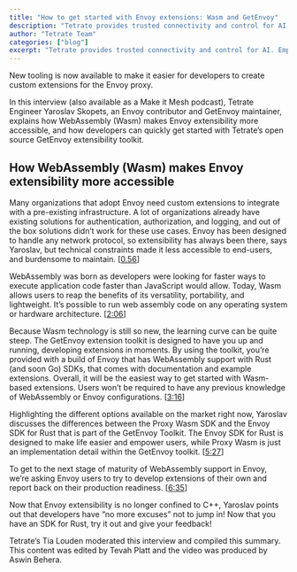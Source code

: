 ```yaml
---
title: "How to get started with Envoy extensions: Wasm and GetEnvoy"
description: "Tetrate provides trusted connectivity and control for AI. Empower developers while safeguarding the business. Built atop the proven Envoy proxy & Envoy AI Gateway."
author: "Tetrate Team"
categories: ["blog"]
excerpt: "Tetrate provides trusted connectivity and control for AI. Empower developers while safeguarding the business. Built atop the proven Envoy proxy & Envoy AI Gateway."
---
```


New tooling is now available to make it easier for developers to create custom extensions for the Envoy proxy.

In this interview (also available as a Make it Mesh podcast), Tetrate Engineer Yaroslav Skopets, an Envoy contributor and GetEnvoy maintainer, explains how WebAssembly (Wasm) makes Envoy extensibility more accessible, and how developers can quickly get started with Tetrate’s open source GetEnvoy extensibility toolkit. 

## [](#how-webassembly-wasm-makes-envoy-extensibility-more-accessible)How WebAssembly (Wasm) makes Envoy extensibility more accessible

Many organizations that adopt Envoy need custom extensions to integrate with a pre-existing infrastructure. A lot of organizations already have existing solutions for authentication, authorization, and logging, and out of the box solutions didn’t work for these use cases. Envoy has been designed to handle any network protocol, so extensibility has always been there, says Yaroslav, but technical constraints made it less accessible to end-users, and burdensome to maintain. \[[0.56](https://www.youtube.com/watch?v=g-v1WB8wbZg&list=PLm51GPKRAmTmQCxSeeE9oRl6RipAMG3fD)\]

WebAssembly was born as developers were looking for faster ways to execute application code faster than JavaScript would allow. Today, Wasm allows users to reap the benefits of its versatility, portability, and lightweight. It’s possible to run web assembly code on any operating system or hardware architecture. \[[2:06](https://www.youtube.com/watch?v=g-v1WB8wbZg&list=PLm51GPKRAmTmQCxSeeE9oRl6RipAMG3fD)\]

Because Wasm technology is still so new, the learning curve can be quite steep. The GetEnvoy extension toolkit is designed to have you up and running, developing extensions in moments. By using the toolkit, you’re provided with a build of Envoy that has WebAssembly support with Rust (and soon Go) SDKs, that comes with documentation and example extensions. Overall, it will be the easiest way to get started with Wasm-based extensions. Users won’t be required to have any previous knowledge of WebAssembly or Envoy configurations. \[[3:16](https://www.youtube.com/watch?v=g-v1WB8wbZg&list=PLm51GPKRAmTmQCxSeeE9oRl6RipAMG3fD)\]

Highlighting the different options available on the market right now, Yaroslav discusses the differences between the Proxy Wasm SDK and the Envoy SDK for Rust that is part of the GetEnvoy Toolkit. The Envoy SDK for Rust is designed to make life easier and empower users, while Proxy Wasm is just an implementation detail within the GetEnvoy toolkit. \[[5:27](https://www.youtube.com/watch?v=g-v1WB8wbZg&list=PLm51GPKRAmTmQCxSeeE9oRl6RipAMG3fD)\]

To get to the next stage of maturity of WebAssembly support in Envoy, we’re asking Envoy users to try to develop extensions of their own and report back on their production readiness. \[[6:35](https://www.youtube.com/watch?v=g-v1WB8wbZg&list=PLm51GPKRAmTmQCxSeeE9oRl6RipAMG3fD)\]

Now that Envoy extensibility is no longer confined to C++, Yaroslav points out that developers have “no more excuses” not to jump in! Now that you have an SDK for Rust, try it out and give your feedback! 

Tetrate’s Tia Louden moderated this interview and compiled this summary. This content was edited by Tevah Platt and the video was produced by Aswin Behera.